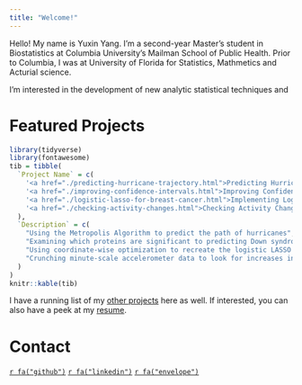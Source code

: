 ```yaml
---
title: "Welcome!"
---
```


<link href="./styles.css" rel="stylesheet"></link> 



Hello! My name is Yuxin Yang. I'm a second-year Master's student in Biostatistics at Columbia University's Mailman School of Public Health. Prior to Columbia, I was at University of Florida for Statistics, Mathmetics and Acturial science.

I'm interested in the development of new analytic statistical techniques and 

<h1 class="welcome">Featured Projects</h1>

```r
library(tidyverse)
library(fontawesome)
tib = tibble(
  `Project Name` = c(
    '<a href="./predicting-hurricane-trajectory.html">Predicting Hurricane Trajectory</a>',
    '<a href="./improving-confidence-intervals.html">Improving Confidence Intervals with Bootstrap Smoothing</a>',
    '<a href="./logistic-lasso-for-breast-cancer.html">Implementing Logistic-LASSO for Predicting Breast Cancer</a>',
    '<a href="./checking-activity-changes.html">Checking Activity Changes with Accerlerometer Data</a>'
  ),
  `Description` = c(
    "Using the Metropolis Algorithm to predict the path of hurricanes",
    "Examining which proteins are significant to predicting Down syndrome in mice",
    "Using coordinate-wise optimization to recreate the logistic LASSO function in glmnet",
    "Crunching minute-scale accelerometer data to look for increases in activity in a stroke patient"
  )
)
knitr::kable(tib)
```

I have a running list of my [other projects](./projects.html) here as well. If interested, you can also have a peek at my [resume](./resume.html). 

<h1 class="welcome">Contact</h1>

<p class="icons">
  <a href="https://github.com/yy2926">`r fa("github")`</a>
  <a href="https://www.linkedin.com/in/yuxin-yang-367010116/">`r fa("linkedin")`</a>
  <a href="mailto:yy2926@columbia.com">`r fa("envelope")`</a>
</p>
